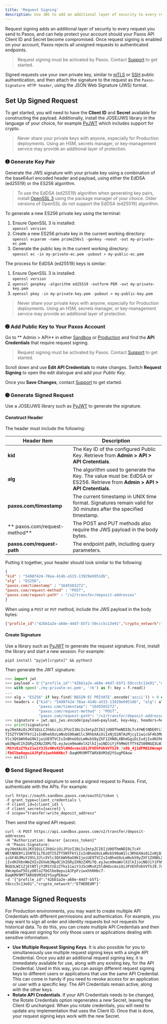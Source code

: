 ```yaml
---
title: 'Request Signing'
description: Use JWS to add an additional layer of security to every request.
---
```




[mTLS]: https://www.cloudflare.com/learning/access-management/what-is-mutual-tls/
[SSH]: https://www.ssh.com/academy/ssh/public-key-authentication
[Support]: https://support.paxos.com
[Sandbox]: developer/sandbox.mdx
[PyJWT]: https://pypi.org/project/PyJWT/
[openssl]: https://openssl-library.org/
[admin-api-sandbox]: https://dashboard.sandbox.paxos.com/admin/api
[admin-api-production]: https://dashboard.paxos.com/admin/api



Request signing adds an additional layer of security to every request you send to Paxos, and can help protect your account should your Paxos API Client ID and Secret become compromised.
Once request signing is enabled on your account, Paxos rejects all unsigned requests to authenticated endpoints.

> Request signing must be activated by Paxos. Contact [Support] to get started.

Signed requests use your own private key, similar to [mTLS] or [SSH] public authentication, and then attach the signature to the request as the `Paxos-Signature HTTP header`, using the JSON Web Signature (JWS) format.

## Set Up Signed Request

To get started, you will need to have the **Client ID** and **Secret** available for constructing the payload.
Additionally, install the JOSE/JWS library in the language of your choice, for example [PyJWT][PyJWT] which includes support for crypto.

> Never share your private keys with anyone, especially for Production deployments.
> Using an HSM, secrets manager, or key-management service may provide an additional layer of protection.

### ➊ Generate Key Pair

Generate the JWS signature with your private key using a combination of the base64url encoded header and payload, using either the EdDSA (ed25519) or the ES256 algorithm.

>  To use the EdDSA (ed25519) algorithm when generating key pairs, install [OpenSSL 3][openssl] using the package manager of your choice.
> Older versions of OpenSSL do not support the EdDSA (ed25519) algorithm. 

To generate a new ES256 private key using the terminal:

1. Ensure OpenSSL 3 is installed:<br/>`openssl version`
1. Create a new ES256 private key in the current working directory:<br/>`openssl ecparam -name prime256v1 -genkey -noout -out my-private-ec.pem`
1. Generate the public key in the current working directory:<br/>`openssl ec -in my-private-ec.pem -pubout > my-public-ec.pem`

The process for EdDSA (ed25519) keys is similar:

1. Ensure OpenSSL 3 is installed:<br/>`openssl version`
1. `openssl genpkey -algorithm ed25519 -outform PEM -out my-private-key.pem`
1. `openssl pkey -in my-private-key.pem -pubout > my-public-key.pem`

> Never share your private keys with anyone, especially for Production deployments.
> Using an HSM, secrets manager, or key-management service may provide an additional layer of protection.

### ➋ Add Public Key to Your Paxos Account

Go to ** Admin > API**  in either [Sandbox][admin-api-sandbox] or [Production][admin-api-production] and find the **API Credentials** that require request signing.

> Request signing must be activated by Paxos. Contact [Support] to get started.

Scroll down and use **Edit API Credentials** to make changes.
Switch **Request Signing** to open the edit dialogue and add your _Public Key_.

Once you **Save Changes**, contact [Support] to get started.

### ➌ Generate Signed Request

Use a JOSE/JWS library such as [PyJWT] to generate the signature.

#### Construct Header

The header must include the following:

| Header Item | Description |
| --- | --- |
| **kid** | The Key ID of the configured Public Key. Retrieve from <strong>Admin > API > API Cretentials</strong>. |
| **alg** | The algorithm used to generate the Key. The value must be: EdDSA or ES256. Retrieve from <strong>Admin > API > API Cretentials</strong>. |
| **paxos.com/timestamp** | The current timestamp in UNIX time format. Signatures remain valid for 30 minutes after the specified timestamp. |
| ** paxos.com/request-method** | The POST and PUT methods also require the JWS payload in the body bytes. |
| **paxos.com/request-path** | The endpoint path, including query parameters. |

Putting it together, your header should look similar to the following:

```json
{
"kid" : "5498f424-78aa-414b-a515-13929e6951db",
"alg" : "ES256",
"paxos.com/timestamp" : "1645503272",
"paxos.com/request-method" : "POST",
"paxos.com/request-path" : "/v2/transfer/deposit-addresses"
}
```
When using a `POST` or `PUT` method, include the JWS payload in the body bytes:

```json
{"profile_id":"42bb1a2e-a68e-44d7-b5f1-59ccc5c13e91","crypto_network":"ETHEREUM"}
```

#### Create Signature

Use a library such as  [PyJWT] to generate the request signature.
First, install the library and start a new session.
For example:

```shell
pip3 install "pyjwt[crypto]" && python3
```
Then generate the JWT signature:

```py
>>> import jwt
>>> payload = b'{"profile_id":"42bb1a2e-a68e-44d7-b5f1-59ccc5c13e91","crypto_network":"ETHEREUM"}'
>>> with open('./my-private-ec.pem', 'rb') as f: key = f.read()
... 
>>> alg = "ES256" if key.find('BEGIN EC PRIVATE'.encode('ascii')) > 0 else "EdDSA"
>>> headers = {"kid": "5498f424-78aa-414b-a515-13929e6951db", "alg": alg, 
               "paxos.com/timestamp": "1645503272",
               "paxos.com/request-method" : "POST", 
               "paxos.com/request-path": "/v2/transfer/deposit-addresses"}
>>> signature = jwt.api_jws.encode(payload=payload, key=key, headers=headers,algorithm=alg)
>>> print(signature)
eyJ0eXAiOiJKV1QiLCJhbGciOiJFUzI1NiIsImtpZCI6IjU0OThmNDI0LTc4YWEtNDE0Yi1hNTE1LTEzO
TI5ZTY5NTFkYiIsInBheG9zLmNvbS90aW1lc3RhbXAiOiIxNjQ1NTAzMjcyIiwicGF4b3MuY29tL3JlcX
Vlc3QtbWV0aG9kIjoiUE9TVCIsInBheG9zLmNvbS9yZXF1ZXN0LXBhdGgiOiIvdjIvdHJhbnNmZXIvZGV
wb3NpdC1hZGRyZXNzZXMifQ.eyJwcm9maWxlX2lkIjoiNDJiYjFhMmUtYTY4ZS00NGQ3LWI1ZjEtNTljY
2M1YzEzZTkxIiwiY3J5cHRvX25ldHdvcmsiOiJFVEhFUkVVTSJ9.7x8b_4j1dFMd1XWcmpGaf5OiyU0lo
2fbGlbe8epuiAJFpFziwxhhKHbc7-DaqKMV9MTTARX8VM3d2YSugPEAow
>>> exit()
```

### ➍ Send Signed Request

Use the generated signature to send a signed request to Paxos.
First, authenticate with the APIs.
For example:

```shell
curl https://oauth.sandbox.paxos.com/oauth2/token \
-F grant_type=client_credentials \
-F client_id={client_id} \
-F client_secret={secret} \
-F scope="transfer:write_deposit_address"
```
Then send the signed API request:

```shell
curl -X POST https://api.sandbox.paxos.com/v2/transfer/deposit-addresses 
-H "Authorization: Bearer {access_token}"
-H "Paxos-Signature: eyJ0eXAiOiJKV1QiLCJhbGciOiJFUzI1NiIsImtpZCI6IjU0OThmNDI0LTc4Y
WEtNDE0Yi1hNTE1LTEzOTI5ZTY5NTFkYiIsInBheG9zLmNvbS90aW1lc3RhbXAiOiIxNjQ1NTAzMjcyIiw
icGF4b3MuY29tL3JlcXVlc3QtbWV0aG9kIjoiUE9TVCIsInBheG9zLmNvbS9yZXF1ZXN0LXBhdGgiOiIvd
jIvdHJhbnNmZXIvZGVwb3NpdC1hZGRyZXNzZXMifQ.eyJwcm9maWxlX2lkIjoiNDJiYjFhMmUtYTY4ZS00
NGQ3LWI1ZjEtNTljY2M1YzEzZTkxIiwiY3J5cHRvX25ldHdvcmsiOiJFVEhFUkVVTSJ9.7x8b_4j1dFMd1
XWcmpGaf5OiyU0lo2fbGlbe8epuiAJFpFziwxhhKHbc7-DaqKMV9MTTARX8VM3d2YSugPEAow"
-d '{"profile_id":"42bb1a2e-a68e-44d7-b5f1-59ccc5c13e91","crypto_network":"ETHEREUM"}'
```

## Manage Signed Requests

For Production environments, you may want to create multiple API Credentials with different permissions and authentication.
For example, you may want to sign all order and identity requests but not requests for historical data.
To do this, you can create multiple API Credentials and then enable request signing for only those users or applications dealing with sensitive information.

- **Use Multiple Request Signing Keys**. It is also possible for you to simultaneously use multiple request signing keys with a single API Credential. Once you add an additional request signing key, it is immediately available for use, along with any existing key, for the API Credential. Used in this way, you can assign different request signing keys to different users or applications that use the same API Credential. This can come in handy if you need to revoke access for an application or user with a specific key: The API Credentials remain active, along with the other keys.
- **Rotate API Credentials**. If your API Credentials needs to be changed, the Rotate Credentials option regenerates a new Secret, leaving the Client ID unchanged. When you rotate credentials, you will need to update any implementation that uses the Client ID. Once that is done, your request signing keys work with the new Secret.
